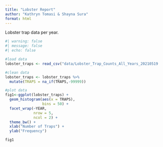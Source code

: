 ```yaml
---
title: "Lobster Report"
author: "Kathryn Tomasi & Shayna Sura"
format: html
---
```

























































Lobster trap data per year.

```r
#| warning: false
#| message: false
#| echo: false

#load data
lobster_traps <- read_csv("data/Lobster_Trap_Counts_All_Years_20210519.csv")

#clean data
lobster_traps <- lobster_traps %>% 
  mutate(TRAPS = na_if(TRAPS,-99999))

#plot data
fig1<-ggplot(lobster_traps) +
  geom_histogram(aes(x = TRAPS),
                 bins = 50) +
  facet_wrap(~YEAR,
             nrow = 5,
             ncol = 2) +
  theme_bw() +
  xlab("Number of Traps") +
  ylab("Frequency")

fig1
```



